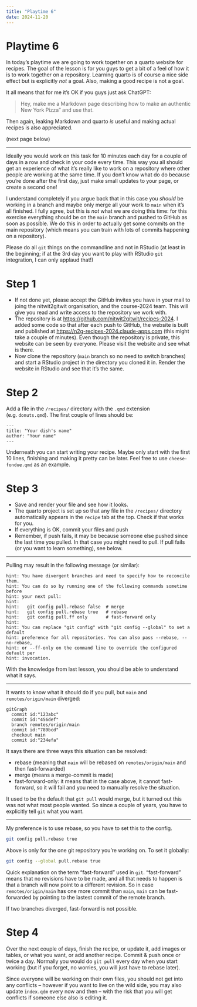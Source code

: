 ```yaml
---
title: "Playtime 6"
date: 2024-11-20
---
```


# Playtime 6

In today's playtime we are going to work together on a quarto website for recipes.
The goal of the lesson is for you guys to get a bit of a feel of how it is to work together on a repository.
Learning quarto is of course a nice side effect but is explicitly _not_ a goal.
Also, making a good recipe is not a goal.

It all means that for me it's OK if you guys just ask ChatGPT:

> Hey, make me a Markdown page describing how to make an authentic New York Pizza" and use that.

Then again, leaking Markdown and quarto _is_ useful and making actual recipes is also appreciated.

(next page below)

---

Ideally you would work on this task for 10 minutes each day for a couple of days in a row and check in your code every time.
This way you all should get an experience of what it's really like to work on a repository where other people are working at the same time.
If you don't know what do do because you're done after the first day, just make small updates to your page, or create a second one!

I understand completely if you argue back that in this case you _should_ be working in a branch and maybe only merge all your work to `main` when it's all finished.
I fully agree, but this is _not_ what we are doing this time: for this exercise everything should be on the `main` branch and pushed to GitHub as soon as possible.
We do this in order to actually get some commits on the main repository (which means you can train with lots of commits happening on a repository).

Please do all `git` things on the commandline and not in RStudio (at least in the beginning; if at the 3rd day you want to play with RStudio `git` integration, I can only applaud that!)

# Step 1

- If not done yet, please accept the GitHub invites you have in your mail to joing the nitwit2gitwit organisation, and the course-2024 team.
This will give you read and write access to the repository we work with.
- The repository is at <https://github.com/nitwit2gitwit/recipes-2024>.
I added some code so that after each push to GitHub, the website is built and published at <https://n2g-recipes-2024.claude-apps.com> (this might take a couple of minutes).
Even though the repository is private, this website can be seen by everyone.
Please visit the website and see what is there.
- Now clone the repository (`main` branch so no need to switch branches) and start a RStudio project in the directory you cloned it in.
Render the website in RStudio and see that it's the same.

# Step 2

Add a file in the `/recipes/` directory with the `.qmd` extension (e.g. `donuts.qmd`).
The first couple of lines should be:

```text
---
title: "Your dish's name"
author: "Your name"
---
```

Underneath you can start writing your recipe.
Maybe only start with the first 10 lines, finishing and making it pretty can be later.
Feel free to use `cheese-fondue.qmd` as an example.

# Step 3

- Save and render your file and see how it looks.
- The quarto project is set up so that any file in the `/recipes/` directory automatically appears in the `recipe` tab at the top.
Check if that works for you.
- If everything is OK, commit your files and push
- Remember, if push fails, it may be because someone else pushed since the last time you pulled.
In that case you might need to pull. If pull fails (or you want to learn something), see below.

---

Pulling may result in the following message (or similar):

```text
hint: You have divergent branches and need to specify how to reconcile them.
hint: You can do so by running one of the following commands sometime before
hint: your next pull:
hint:
hint:   git config pull.rebase false  # merge
hint:   git config pull.rebase true   # rebase
hint:   git config pull.ff only       # fast-forward only
hint:
hint: You can replace "git config" with "git config --global" to set a default
hint: preference for all repositories. You can also pass --rebase, --no-rebase,
hint: or --ff-only on the command line to override the configured default per
hint: invocation.
```

With the knowledge from last lesson, you should be able to understand what it says.

---

It wants to know what it should do if you pull, but `main` and `remotes/origin/main` diverged:

```mermaid
gitGraph
  commit id:"123abc"
  commit id:"456def"
  branch remotes/origin/main
  commit id:"789bcd"
  checkout main
  commit id:"234efa"
```

It says there are three ways this situation can be resolved:

- rebase (meaning that `main` will be rebased on `remotes/origin/main` and then fast-forwarded)
- merge (means a merge-commit is made)
- fast-forward-only: it means that in the case above, it cannot fast-forward, so it will fail and you need to manually resolve the situation.

It used to be the default that `git pull` would merge, but it turned out this was not what most people wanted.
So since a couple of years, you have to explicitly tell `git` what you want.

---

My preference is to use rebase, so you have to set this to the config.

```bash
git config pull.rebase true
```

Above is only for the one git repository you're working on.
To set it globally: 

```bash
git config --global pull.rebase true
```


::: {.callout-note}
Quick explanation on the term "fast-forward" used in `git`.
"fast-forward" means that no revisions have to be made, and all that needs to happen is that a branch will now point to a different revision.
So in case `remotes/origin/main` has one more commit than `main`, `main` can be fast-forwarded by pointing to the lastest commit of the remote branch.

If two branches diverged, fast-forward is not possible.
:::

# Step 4

Over the next couple of days, finish the recipe, or update it, add images or tables, or what you want, or add another recipe.
Commit & push once or twice a day.
Normally you would do `git pull` every day when you start working (but if you forget, no worries, you will just have to rebase later).

Since everyone will be working on their own files, you should not get into any conflicts -- however if you want to live on the wild side, you may also update `index.qdm` every now and then -- with the risk that you will get conflicts if someone else also is editing it.
